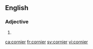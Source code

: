 ==English==

===Adjective===
{{head|en}}

# {{en-comparative of|corny}}

[[ca:cornier]]
[[fr:cornier]]
[[sv:cornier]]
[[vi:cornier]]